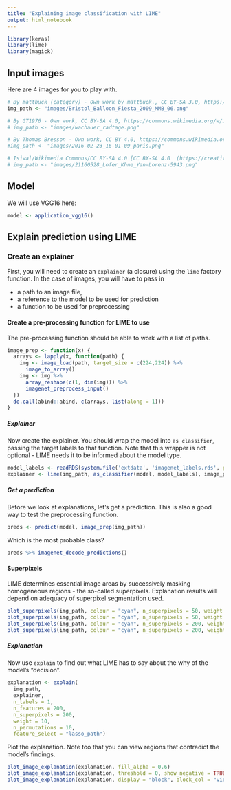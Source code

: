 ```yaml
---
title: "Explaining image classification with LIME"
output: html_notebook
---
```



```r
library(keras)
library(lime)
library(magick)
```


## Input images

Here are 4 images for you to play with.

```r
# By mattbuck (category) - Own work by mattbuck., CC BY-SA 3.0, https://commons.wikimedia.org/w/index.php?curid=20151244
img_path <- "images/Bristol_Balloon_Fiesta_2009_MMB_06.png"

# By GT1976 - Own work, CC BY-SA 4.0, https://commons.wikimedia.org/w/index.php?curid=70893756
# img_path <- "images/wachauer_radtage.png"

# By Thomas Bresson - Own work, CC BY 4.0, https://commons.wikimedia.org/w/index.php?curid=47191548
#img_path <- "images/2016-02-23_16-01-09_paris.png"

# Isiwal/Wikimedia Commons/CC BY-SA 4.0 [CC BY-SA 4.0  (https://creativecommons.org/licenses/by-sa/4.0)], from Wikimedia Commons
# img_path <- "images/21160528_Lofer_Khne_Yan-Lorenz-5943.png"
```

## Model

We will use VGG16 here:

```r
model <- application_vgg16()
```

## Explain prediction using LIME

### Create an explainer

First, you will need to create an `explainer` (a closure) using the `lime` factory function.
In the case of images, you will have to pass in

- a path to an image file,
- a reference to the model to be used for prediction
- a function to be used for preprocessing 

 
#### Create a pre-processing function for LIME to use

The pre-processing function should be able to work with a list of paths.

```r
image_prep <- function(x) {
  arrays <- lapply(x, function(path) {
    img <- image_load(path, target_size = c(224,224)) %>%
      image_to_array()
    img <- img %>%
      array_reshape(c(1, dim(img))) %>%
      imagenet_preprocess_input()
  })
  do.call(abind::abind, c(arrays, list(along = 1)))
}
```


##### Explainer

Now create the explainer. You should wrap the model into `as classifier`, passing the target labels to that function.
Note that this wrapper is not optional - LIME needs it to be informed about the model type.

```r
model_labels <- readRDS(system.file('extdata', 'imagenet_labels.rds', package = 'lime'))
explainer <- lime(img_path, as_classifier(model, model_labels), image_prep)
```


##### Get a prediction

Before we look at explanations, let's get a prediction.
This is also a good way to test the preprocessing function.

```r
preds <- predict(model, image_prep(img_path))
```


Which is the most probable class?

```r
preds %>% imagenet_decode_predictions()
```


#### Superpixels

LIME determines essential image areas by successively masking homogeneous regions - the so-called superpixels.
Explanation results will depend on adequacy of superpixel segmentation used.


```r
plot_superpixels(img_path, colour = "cyan", n_superpixels = 50, weight = 10)
plot_superpixels(img_path, colour = "cyan", n_superpixels = 50, weight = 2)
plot_superpixels(img_path, colour = "cyan", n_superpixels = 200, weight = 10)
plot_superpixels(img_path, colour = "cyan", n_superpixels = 200, weight = 2)
```


##### Explanation

Now use `explain` to find out what LIME has to say about the why of the model's "decision".

```r
explanation <- explain(
  img_path, 
  explainer,
  n_labels = 1, 
  n_features = 200,
  n_superpixels = 200,
  weight = 10, 
  n_permutations = 10,
  feature_select = "lasso_path")
```

Plot the explanation. Note too that you can view regions that contradict the model's findings.

```r
plot_image_explanation(explanation, fill_alpha = 0.6)
plot_image_explanation(explanation, threshold = 0, show_negative = TRUE, fill_alpha = 0.6)
plot_image_explanation(explanation, display = "block", block_col = "violet")
```


